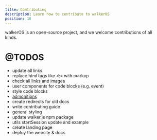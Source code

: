 ```yaml
---
title: Contributing
description: Learn how to contribute to walkerOS
position: 10
---
```


walkerOS is an open-source project, and we welcome contributions of all kinds.

# @TODOS

- update all links
- replace html tags like `<b>` with markup
- check all links and images
- user components for code blocks (e.g. event)
- style code blocks
- [admonitions](https://docusaurus.io/docs/markdown-features/admonitions)
- create redirects for old docs
- write contributing guide
- general styling
- update walker.js npm package
- utils startSession update and example
- create landing page
- deploy the website & docs
